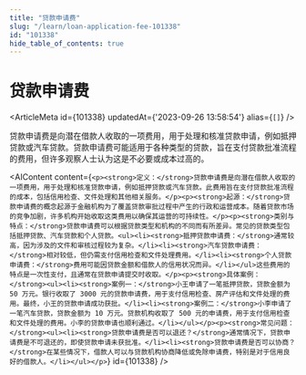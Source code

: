 ```yaml
---
title: "贷款申请费"
slug: "/learn/loan-application-fee-101338"
id: "101338"
hide_table_of_contents: true
---
```



# 贷款申请费

<ArticleMeta id={101338} updatedAt={'2023-09-26 13:58:54'} alias={`[]`} />
<div className='border-solid border-b border-t-0 my-4 border-[var(--ifm-color-gray-300)]' />

贷款申请费是向潜在借款人收取的一项费用，用于处理和核准贷款申请，例如抵押贷款或汽车贷款。贷款申请费可能适用于各种类型的贷款，旨在支付贷款批准流程的费用，但许多观察人士认为这是不必要或成本过高的。

<AIContent content={`<p><strong>定义：</strong>贷款申请费是向潜在借款人收取的一项费用，用于处理和核准贷款申请，例如抵押贷款或汽车贷款。此费用旨在支付贷款批准流程的成本，包括信用检查、文件处理和其他相关服务。</p><p><strong>起源：</strong>贷款申请费的概念起源于金融机构为了覆盖贷款审批过程中产生的行政和运营成本。随着贷款市场的竞争加剧，许多机构开始收取这类费用以确保其运营的可持续性。</p><p><strong>类别与特点：</strong>贷款申请费可以根据贷款类型和机构的不同而有所差异。常见的贷款类型包括抵押贷款、汽车贷款和个人贷款。<ul><li><strong>抵押贷款申请费：</strong>通常较高，因为涉及的文件和审核过程较为复杂。</li><li><strong>汽车贷款申请费：</strong>相对较低，但仍需支付信用检查和文件处理费用。</li><li><strong>个人贷款申请费：</strong>费用可能因贷款金额和借款人的信用状况而异。</li></ul>这些费用的特点是一次性支付，且通常在贷款申请提交时收取。</p><p><strong>具体案例：</strong><ul><li><strong>案例一：</strong>小王申请了一笔抵押贷款，贷款金额为 50 万元。银行收取了 3000 元的贷款申请费，用于支付信用检查、房产评估和文件处理的费用。最终，小王的贷款申请成功获批。</li><li><strong>案例二：</strong>小李申请了一笔汽车贷款，贷款金额为 10 万元。贷款机构收取了 500 元的申请费，用于支付信用检查和文件处理的费用。小李的贷款申请也顺利通过。</li></ul></p><p><strong>常见问题：</strong><ul><li><strong>贷款申请费是否可以退还？</strong>通常情况下，贷款申请费是不可退还的，即使贷款申请未获批准。</li><li><strong>贷款申请费是否可以协商？</strong>在某些情况下，借款人可以与贷款机构协商降低或免除申请费，特别是对于信用良好的借款人。</li></ul></p>`} id={101338} />
